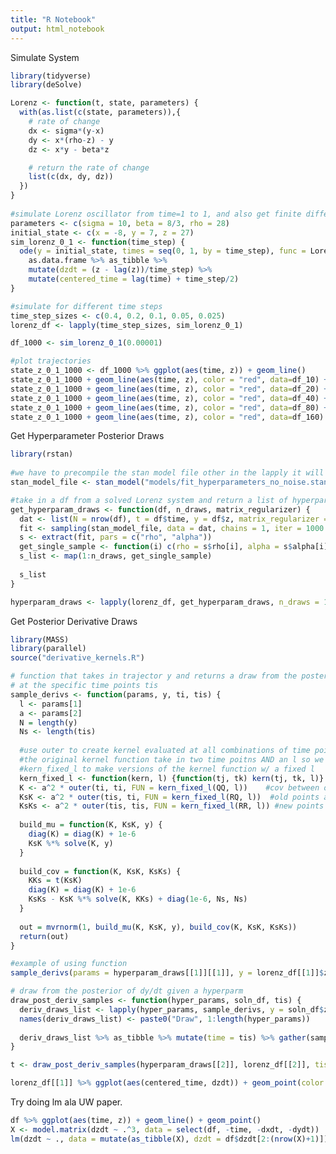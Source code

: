 ```yaml
---
title: "R Notebook"
output: html_notebook
---
```


Simulate System

```r
library(tidyverse)
library(deSolve)

Lorenz <- function(t, state, parameters) {
  with(as.list(c(state, parameters)),{
    # rate of change
    dx <- sigma*(y-x)
    dy <- x*(rho-z) - y
    dz <- x*y - beta*z

    # return the rate of change
    list(c(dx, dy, dz))
  })
}
  
#simulate Lorenz oscillator from time=1 to 1, and also get finite different deriv. approx.
parameters <- c(sigma = 10, beta = 8/3, rho = 28)
initial_state <- c(x = -8, y = 7, z = 27)
sim_lorenz_0_1 <- function(time_step) {
  ode(y = initial_state, times = seq(0, 1, by = time_step), func = Lorenz, parms = parameters) %>%
    as.data.frame %>% as_tibble %>%
    mutate(dzdt = (z - lag(z))/time_step) %>%
    mutate(centered_time = lag(time) + time_step/2)
}

#simulate for different time steps
time_step_sizes <- c(0.4, 0.2, 0.1, 0.05, 0.025)
lorenz_df <- lapply(time_step_sizes, sim_lorenz_0_1)

df_1000 <- sim_lorenz_0_1(0.00001)

#plot trajectories
state_z_0_1_1000 <- df_1000 %>% ggplot(aes(time, z)) + geom_line()
state_z_0_1_1000 + geom_line(aes(time, z), color = "red", data=df_10) + geom_point(aes(time, z), color = "red", data=lorenz_df[[1]])
state_z_0_1_1000 + geom_line(aes(time, z), color = "red", data=df_20) + geom_point(aes(time, z), color = "red", data=lorenz_df[[2]])
state_z_0_1_1000 + geom_line(aes(time, z), color = "red", data=df_40) + geom_point(aes(time, z), color = "red", data=lorenz_df[[3]])
state_z_0_1_1000 + geom_line(aes(time, z), color = "red", data=df_80) + geom_point(aes(time, z), color = "red", data=lorenz_df[[4]])
state_z_0_1_1000 + geom_line(aes(time, z), color = "red", data=df_160) + geom_point(aes(time, z), color = "red", data=lorenz_df[[5]])
```

Get Hyperparameter Posterior Draws

```r
library(rstan)
 
#we have to precompile the stan model file other in the lapply it will recompile for every fit
stan_model_file <- stan_model("models/fit_hyperparameters_no_noise.stan")

#take in a df from a solved Lorenz system and return a list of hyperparam draws
get_hyperparam_draws <- function(df, n_draws, matrix_regularizer) {
  dat <- list(N = nrow(df), t = df$time, y = df$z, matrix_regularizer = matrix_regularizer)
  fit <- sampling(stan_model_file, data = dat, chains = 1, iter = 1000 + n_draws, cores = 1)
  s <- extract(fit, pars = c("rho", "alpha"))
  get_single_sample <- function(i) c(rho = s$rho[i], alpha = s$alpha[i])
  s_list <- map(1:n_draws, get_single_sample)
  
  s_list
}

hyperparam_draws <- lapply(lorenz_df, get_hyperparam_draws, n_draws = 100, matrix_regularizer = 1e-6)
```

Get Posterior Derivative Draws

```r
library(MASS)
library(parallel)
source("derivative_kernels.R")

# function that takes in trajector y and returns a draw from the posterior of dy/dt
# at the specific time points tis
sample_derivs <- function(params, y, ti, tis) {
  l <- params[1]
  a <- params[2]
  N = length(y)
  Ns <- length(tis)
  
  #use outer to create kernel evaluated at all combinations of time points.
  #the original kernel function take in two time poitns AND an l so we use
  #kern_fixed_l to make versions of the kernel function w/ a fixed l
  kern_fixed_l <- function(kern, l) {function(tj, tk) kern(tj, tk, l)} 
  K <- a^2 * outer(ti, ti, FUN = kern_fixed_l(QQ, l))    #cov between old points and old points
  KsK <- a^2 * outer(tis, ti, FUN = kern_fixed_l(RQ, l))  #old points and new points
  KsKs <- a^2 * outer(tis, tis, FUN = kern_fixed_l(RR, l)) #new points and new points
  
  build_mu = function(K, KsK, y) {
    diag(K) = diag(K) + 1e-6
    KsK %*% solve(K, y)
  }
  
  build_cov = function(K, KsK, KsKs) {
    KKs = t(KsK)
    diag(K) = diag(K) + 1e-6
    KsKs - KsK %*% solve(K, KKs) + diag(1e-6, Ns, Ns)
  }
  
  out = mvrnorm(1, build_mu(K, KsK, y), build_cov(K, KsK, KsKs))
  return(out)
}

#example of using function
sample_derivs(params = hyperparam_draws[[1]][[1]], y = lorenz_df[[1]]$z, ti = lorenz_df[[1]]$time, tis = seq(0, 1, by = 0.01))

# draw from the posterior of dy/dt given a hyperparm
draw_post_deriv_samples <- function(hyper_params, soln_df, tis) {
  deriv_draws_list <- lapply(hyper_params, sample_derivs, y = soln_df$z, ti = soln_df$time, tis = tis)
  names(deriv_draws_list) <- paste0("Draw", 1:length(hyper_params))
  
  deriv_draws_list %>% as_tibble %>% mutate(time = tis) %>% gather(sample, value, -time)
}

t <- draw_post_deriv_samples(hyperparam_draws[[2]], lorenz_df[[2]], tis = seq(0, 1, by = 0.01))

lorenz_df[[1]] %>% ggplot(aes(centered_time, dzdt)) + geom_point(color = "red") + geom_line(aes(time, value, group = sample), alpha = 0.05, data = t) + geom_line(aes(centered_time, dzdt),data = df_1000, color = "green")
```

Try doing lm ala UW paper.

```r
df %>% ggplot(aes(time, z)) + geom_line() + geom_point()
X <- model.matrix(dzdt ~ .^3, data = select(df, -time, -dxdt, -dydt))
lm(dzdt ~ ., data = mutate(as_tibble(X), dzdt = df$dzdt[2:(nrow(X)+1)]))
```
